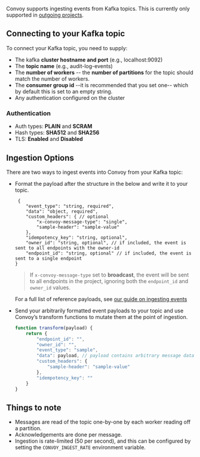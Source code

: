 Convoy supports ingesting events from Kafka topics. This is currently only supported in [outgoing projects](../../product-manual/organizations-and-projects#outgoing-project).

## Connecting to your Kafka topic
To connect your Kafka topic, you need to supply:
- The kafka **cluster hostname and port** (e.g., localhost:9092)
- The **topic name** (e.g., audit-log-events)
- The **number of workers** -- the **number of partitions** for the topic should match the number of workers.
- The **consumer group id** --it is recommended that you set one-- which by default this is set to an empty string.
- Any authentication configured on the cluster

### Authentication

- Auth types: **PLAIN** and **SCRAM**
- Hash types: **SHA512** and **SHA256**
- TLS: **Enabled** and **Disabled**

## Ingestion Options
There are two ways to ingest events into Convoy from your Kafka topic:
- Format the payload after the structure in the below and write it to your topic.
    ```json5 reference payload
     {
        "event_type": "string, required",
        "data": "object, required",
        "custom_headers": { // optional
            "x-convoy-message-type": "single",
            "sample-header": "sample-value"
        },
        "idempotency_key": "string, optional",
        "owner_id": "string, optional", // if included, the event is sent to all endpoints with the owner-id
        "endpoint_id": "string, optional" // if included, the event is sent to a single endpoint
    }
    ```
    > If `x-convoy-message-type` set to **broadcast**, the event will be sent to all endpoints in the project, ignoring both the `endpoint_id` and `owner_id` values.

    For a full list of reference payloads, see [our guide on ingesting events](../../product-manual/events-and-event-deliveries#ingesting-events)
- Send your arbitrarily formatted event payloads to your topic and use Convoy’s transform functions to mutate them at the point of ingestion.
    ```js transform function
    function transform(payload) {
        return {
            "endpoint_id": "",
            "owner_id": "",
            "event_type": "sample",
            "data": payload, // payload contains arbitrary message data read from your topic
            "custom_headers": {
                "sample-header": "sample-value"
            },
            "idempotency_key": ""
        }
    }
    ```

## Things to note
- Messages are read of the topic one-by-one by each worker reading off a partition.
- Acknowledgements are done per message.
- Ingestion is rate-limited (50 per second), and this can be configured by setting the `CONVOY_INGEST_RATE` environment variable.
